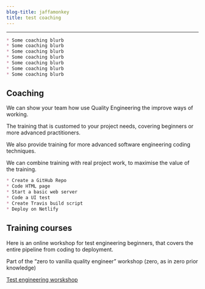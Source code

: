 ```yaml
---
blog-title: jaffamonkey
title: test coaching
---
```



---
<CodeWave>

```markdown
* Some coaching blurb
* Some coaching blurb
* Some coaching blurb
* Some coaching blurb
* Some coaching blurb
* Some coaching blurb
* Some coaching blurb
```

## Coaching

We can show your team how use Quality Engineering the improve ways of working. 

The training that is customed to your project needs, covering beginners or more advanced practitioners.

We also provide training for more advanced software engineering coding techniques.

We can combine training with real project work, to maximise the value of the training.

```markdown
* Create a GitHub Repo
* Code HTML page
* Start a basic web server
* Code a UI test
* Create Travis build script
* Deploy on Netlify
```

## Training courses

Here is an online workshop for test engineering beginners, that covers the entire pipeline from coding to deployment.

Part of the “zero to vanilla quality engineer” workshop (zero, as in zero prior knowledge)

[Test engineering worskshop](./trainingcourse)

</CodeWave>
